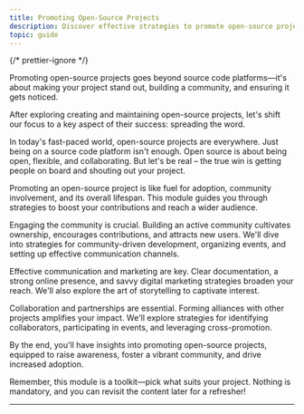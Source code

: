 ```yaml
---
title: Promoting Open-Source Projects
description: Discover effective strategies to promote open-source projects, engage the community, and increase adoption. Unlock the power of open collaboration.
topic: guide
---
```



{/* prettier-ignore */}
<p class="lead">Promoting open-source projects goes beyond source code platforms—it's about making your project stand out, building a community, and ensuring it gets noticed.</p>

After exploring creating and maintaining open-source projects, let's shift our focus to a key aspect of their success: spreading the word.

In today's fast-paced world, open-source projects are everywhere. Just being on a source code platform isn't enough. Open source is about being open, flexible, and collaborating. But let's be real – the true win is getting people on board and shouting out your project.

Promoting an open-source project is like fuel for adoption, community involvement, and its overall lifespan. This module guides you through strategies to boost your contributions and reach a wider audience.

Engaging the community is crucial. Building an active community cultivates ownership, encourages contributions, and attracts new users. We'll dive into strategies for community-driven development, organizing events, and setting up effective communication channels.

Effective communication and marketing are key. Clear documentation, a strong online presence, and savvy digital marketing strategies broaden your reach. We'll also explore the art of storytelling to captivate interest.

Collaboration and partnerships are essential. Forming alliances with other projects amplifies your impact. We'll explore strategies for identifying collaborators, participating in events, and leveraging cross-promotion.

By the end, you'll have insights into promoting open-source projects, equipped to raise awareness, foster a vibrant community, and drive increased adoption.

Remember, this module is a toolkit—pick what suits your project. Nothing is mandatory, and you can revisit the content later for a refresher!

---

<GuideReadingTime />
